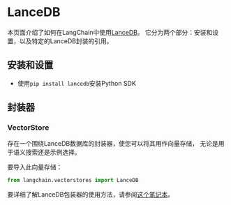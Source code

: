 # LanceDB

本页面介绍了如何在LangChain中使用[LanceDB](https://github.com/lancedb/lancedb)。
它分为两个部分：安装和设置，以及特定的LanceDB封装的引用。

## 安装和设置

- 使用`pip install lancedb`安装Python SDK

## 封装器

### VectorStore

存在一个围绕LanceDB数据库的封装器，使您可以将其用作向量存储，
无论是用于语义搜索还是示例选择。

要导入此向量存储：

```python
from langchain.vectorstores import LanceDB
```

要详细了解LanceDB包装器的使用方法，请参阅[这个笔记本](/docs/modules/data_connection/vectorstores/integrations/lancedb.html)。
